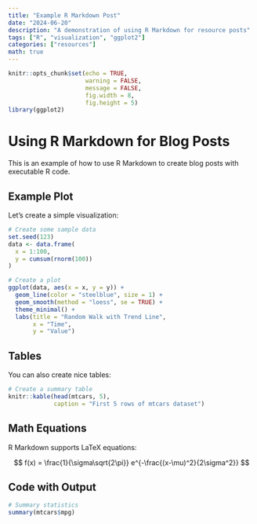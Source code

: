 ```yaml
---
title: "Example R Markdown Post"
date: "2024-06-20"
description: "A demonstration of using R Markdown for resource posts"
tags: ["R", "visualization", "ggplot2"]
categories: ["resources"]
math: true
---
```


```r
knitr::opts_chunk$set(echo = TRUE, 
                      warning = FALSE, 
                      message = FALSE,
                      fig.width = 8, 
                      fig.height = 5)
library(ggplot2)
```

# Using R Markdown for Blog Posts

This is an example of how to use R Markdown to create blog posts with executable R code.

## Example Plot

Let's create a simple visualization:

```r
# Create some sample data
set.seed(123)
data <- data.frame(
  x = 1:100,
  y = cumsum(rnorm(100))
)

# Create a plot
ggplot(data, aes(x = x, y = y)) +
  geom_line(color = "steelblue", size = 1) +
  geom_smooth(method = "loess", se = TRUE) +
  theme_minimal() +
  labs(title = "Random Walk with Trend Line",
       x = "Time",
       y = "Value")
```

## Tables

You can also create nice tables:

```r
# Create a summary table
knitr::kable(head(mtcars, 5), 
             caption = "First 5 rows of mtcars dataset")
```

## Math Equations

R Markdown supports LaTeX equations:

$$
f(x) = \frac{1}{\sigma\sqrt{2\pi}} e^{-\frac{(x-\mu)^2}{2\sigma^2}}
$$

## Code with Output

```r
# Summary statistics
summary(mtcars$mpg)
``` 